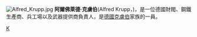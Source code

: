 {{Multiple issues|
{{unreferenced|time=2017-10-18T04:12:15+00:00}}
{{Expand language|1=de|time=2022-02-26T02:56:51+00:00}}
}}
[[File:Alfred_Krupp.jpg|right]]
'''阿爾佛萊德·克虜伯'''(Alfred Krupp，{{bd|1812年|4月26日|1887年|7月14日}})，是一位德國財閥、鋼鐵生產商、兵工場以及武器提供商負責人，是[[德國|德國]][[克虜伯|克虜伯]]家族的一員。

{{wikiquote}}

{{germany-bio-stub}}

[[Category:德国企业家|K]]